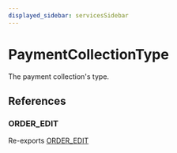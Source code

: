 ```yaml
---
displayed_sidebar: servicesSidebar
---
```



# PaymentCollectionType

The payment collection's type.

## References

### ORDER\_EDIT

Re-exports [ORDER_EDIT](../index.md#order_edit)
